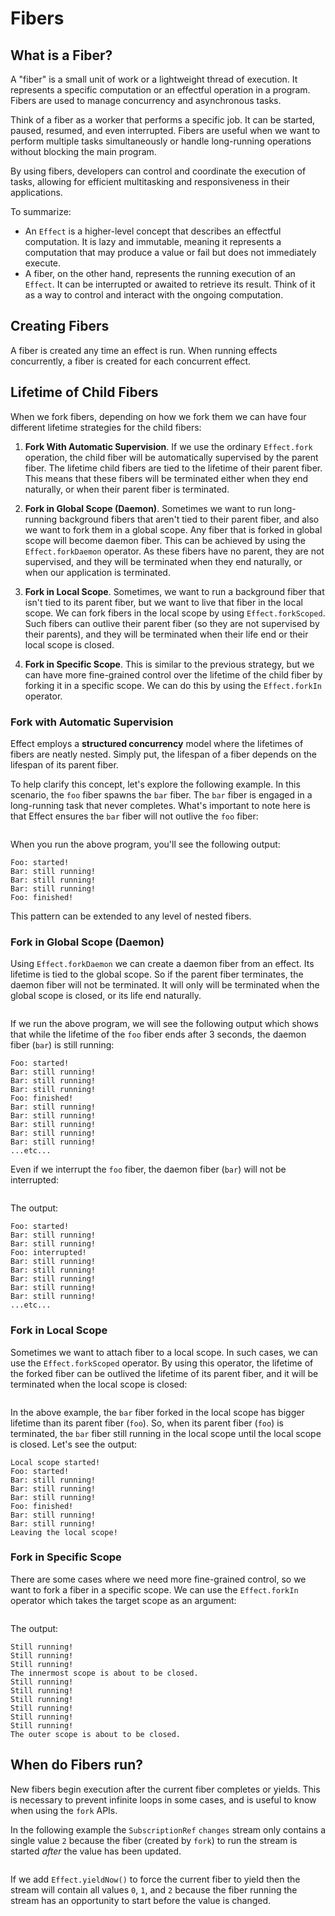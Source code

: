 # Fibers

## What is a Fiber?

A "fiber" is a small unit of work or a lightweight thread of execution. It represents a specific computation or an effectful operation in a program. Fibers are used to manage concurrency and asynchronous tasks.

Think of a fiber as a worker that performs a specific job. It can be started, paused, resumed, and even interrupted. Fibers are useful when we want to perform multiple tasks simultaneously or handle long-running operations without blocking the main program.

By using fibers, developers can control and coordinate the execution of tasks, allowing for efficient multitasking and responsiveness in their applications.

To summarize:

- An `Effect` is a higher-level concept that describes an effectful computation. It is lazy and immutable, meaning it represents a computation that may produce a value or fail but does not immediately execute.
- A fiber, on the other hand, represents the running execution of an `Effect`. It can be interrupted or awaited to retrieve its result. Think of it as a way to control and interact with the ongoing computation.

## Creating Fibers

A fiber is created any time an effect is run. When running effects concurrently, a fiber is created for each concurrent effect.

## Lifetime of Child Fibers

When we fork fibers, depending on how we fork them we can have four different lifetime strategies for the child fibers:

1. **Fork With Automatic Supervision**. If we use the ordinary `Effect.fork` operation, the child fiber will be automatically supervised by the parent fiber. The lifetime child fibers are tied to the lifetime of their parent fiber. This means that these fibers will be terminated either when they end naturally, or when their parent fiber is terminated.

2. **Fork in Global Scope (Daemon)**. Sometimes we want to run long-running background fibers that aren't tied to their parent fiber, and also we want to fork them in a global scope. Any fiber that is forked in global scope will become daemon fiber. This can be achieved by using the `Effect.forkDaemon` operator. As these fibers have no parent, they are not supervised, and they will be terminated when they end naturally, or when our application is terminated.

3. **Fork in Local Scope**. Sometimes, we want to run a background fiber that isn't tied to its parent fiber, but we want to live that fiber in the local scope. We can fork fibers in the local scope by using `Effect.forkScoped`. Such fibers can outlive their parent fiber (so they are not supervised by their parents), and they will be terminated when their life end or their local scope is closed.

4. **Fork in Specific Scope**. This is similar to the previous strategy, but we can have more fine-grained control over the lifetime of the child fiber by forking it in a specific scope. We can do this by using the `Effect.forkIn` operator.

### Fork with Automatic Supervision

Effect employs a **structured concurrency** model where the lifetimes of fibers are neatly nested. Simply put, the lifespan of a fiber depends on the lifespan of its parent fiber.

To help clarify this concept, let's explore the following example. In this scenario, the `foo` fiber spawns the `bar` fiber. The `bar` fiber is engaged in a long-running task that never completes. What's important to note here is that Effect ensures the `bar` fiber will not outlive the `foo` fiber:

```ts file=<rootDir>/src/concurrency/fibers/lifetime-of-child-fibers/fork.ts

```

When you run the above program, you'll see the following output:

```
Foo: started!
Bar: still running!
Bar: still running!
Bar: still running!
Foo: finished!
```

This pattern can be extended to any level of nested fibers.

### Fork in Global Scope (Daemon)

Using `Effect.forkDaemon` we can create a daemon fiber from an effect. Its lifetime is tied to the global scope. So if the parent fiber terminates, the daemon fiber will not be terminated. It will only will be terminated when the global scope is closed, or its life end naturally.

```ts file=<rootDir>/src/concurrency/fibers/lifetime-of-child-fibers/forkDaemon.ts

```

If we run the above program, we will see the following output which shows that while the lifetime of the `foo` fiber ends after 3 seconds, the daemon fiber (`bar`) is still running:

```
Foo: started!
Bar: still running!
Bar: still running!
Bar: still running!
Foo: finished!
Bar: still running!
Bar: still running!
Bar: still running!
Bar: still running!
Bar: still running!
...etc...
```

Even if we interrupt the `foo` fiber, the daemon fiber (`bar`) will not be interrupted:

```ts file=<rootDir>/src/concurrency/fibers/lifetime-of-child-fibers/forkDaemon-interrupted.ts

```

The output:

```
Foo: started!
Bar: still running!
Bar: still running!
Foo: interrupted!
Bar: still running!
Bar: still running!
Bar: still running!
Bar: still running!
Bar: still running!
...etc...
```

### Fork in Local Scope

Sometimes we want to attach fiber to a local scope. In such cases, we can use the `Effect.forkScoped` operator. By using this operator, the lifetime of the forked fiber can be outlived the lifetime of its parent fiber, and it will be terminated when the local scope is closed:

```ts file=<rootDir>/src/concurrency/fibers/lifetime-of-child-fibers/forkScoped.ts

```

In the above example, the `bar` fiber forked in the local scope has bigger lifetime than its parent fiber (`foo`).
So, when its parent fiber (`foo`) is terminated, the `bar` fiber still running in the local scope until the local scope is closed.
Let's see the output:

```
Local scope started!
Foo: started!
Bar: still running!
Bar: still running!
Bar: still running!
Foo: finished!
Bar: still running!
Bar: still running!
Leaving the local scope!
```

### Fork in Specific Scope

There are some cases where we need more fine-grained control, so we want to fork a fiber in a specific scope. We can use the `Effect.forkIn` operator which takes the target scope as an argument:

```ts file=<rootDir>/src/concurrency/fibers/lifetime-of-child-fibers/forkIn.ts

```

The output:

```
Still running!
Still running!
Still running!
The innermost scope is about to be closed.
Still running!
Still running!
Still running!
Still running!
Still running!
Still running!
The outer scope is about to be closed.
```

## When do Fibers run?

New fibers begin execution after the current fiber completes or yields. This is necessary to prevent infinite loops in some cases, and is useful to know when using the `fork` APIs.

In the following example the `SubscriptionRef` `changes` stream only contains a single value `2` because the fiber (created by `fork`) to run the stream is started _after_ the value has been updated.

```ts file=<rootDir>/src/concurrency/fibers/fiber-fork.ts

```

If we add `Effect.yieldNow()` to force the current fiber to yield then the stream will contain all values `0`, `1`, and `2` because the fiber running the stream has an opportunity to start before the value is changed.

```ts file=<rootDir>/src/concurrency/fibers/fiber-fork-yieldNow.ts

```
